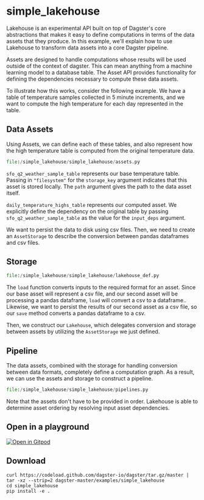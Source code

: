 # simple_lakehouse
Lakehouse is an experimental API built on top of Dagster's core abstractions that makes it easy to
define computations in terms of the data assets that they produce. In this example, we'll explain
how to use Lakehouse to transform data assets into a core Dagster pipeline.

Assets are designed to handle computations whose results will be used outside of the context of
dagster. This can mean anything from a machine learning model to a database table.
The Asset API provides functionality for defining the dependencies necessary to compute these data
assets.

To illustrate how this works, consider the following example. We have a table of temperature samples
collected in 5 minute increments, and we want to compute the high temperature for each day
represented in the table.

## Data Assets

Using Assets, we can define each of these tables, and also represent how the high temperature table
is computed from the original temperature data.

```python literalinclude caption=assets.py
file:/simple_lakehouse/simple_lakehouse/assets.py
```

`sfo_q2_weather_sample_table` represents our base temperature table. Passing in `"filesystem"` for
the `storage_key` argument indicates that this asset is stored locally. The `path` argument gives
the path to the data asset itself.

`daily_temperature_highs_table` represents our computed asset. We explicitly define the dependency
on the original table by passing `sfo_q2_weather_sample_table` as the value for the `input_deps`
argument.

We want to persist the data to disk using csv files. Then, we need to create an `AssetStorage` to
describe the conversion between pandas dataframes and csv files.

## Storage
```python literalinclude caption=lakehouse_def.py
file:/simple_lakehouse/simple_lakehouse/lakehouse_def.py
```

The `load` function converts inputs to the required format for an asset. Since our base asset will
represent a csv file, and our second asset will be processing a pandas dataframe, `load` will
convert a csv to a dataframe.. Likewise, we want to persist the results of our
second asset as a csv file, so our `save` method converts a pandas dataframe to a csv.

Then, we construct our `Lakehouse`, which delegates conversion and storage between assets by
utilizing the `AssetStorage` we just defined.

## Pipeline

The data assets, combined with the storage for handling conversion between data formats, completely
define a computation graph. As a result, we can use the assets and storage to construct a pipeline.
```python literalinclude caption=pipelines.py
file:/simple_lakehouse/simple_lakehouse/pipelines.py
```

Note that the assets don't have to be provided in order. Lakehouse is able to determine asset
ordering by resolving input asset dependencies.




## Open in a playground

[![Open in Gitpod](https://gitpod.io/button/open-in-gitpod.svg)](https://gitpod.io/#EXAMPLE=simple_lakehouse/https://github.com/dagster-io/dagster)

## Download

```
curl https://codeload.github.com/dagster-io/dagster/tar.gz/master | tar -xz --strip=2 dagster-master/examples/simple_lakehouse
cd simple_lakehouse
pip install -e .
```

